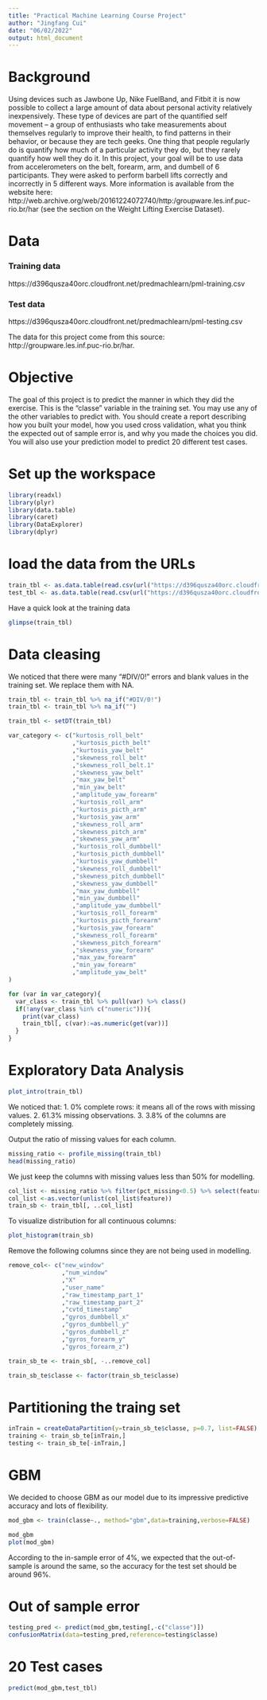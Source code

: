 ```yaml
---
title: "Practical Machine Learning Course Project"
author: "Jingfang Cui"
date: "06/02/2022"
output: html_document
---
```


# Background 

Using devices such as Jawbone Up, Nike FuelBand, and Fitbit it is now possible to collect a large amount of data about personal activity relatively inexpensively. These type of devices are part of the quantified self movement – a group of enthusiasts who take measurements about themselves regularly to improve their health, to find patterns in their behavior, or because they are tech geeks. One thing that people regularly do is quantify how much of a particular activity they do, but they rarely quantify how well they do it. In this project, your goal will be to use data from accelerometers on the belt, forearm, arm, and dumbell of 6 participants. They were asked to perform barbell lifts correctly and incorrectly in 5 different ways. More information is available from the website here: http://web.archive.org/web/20161224072740/http:/groupware.les.inf.puc-rio.br/har (see the section on the Weight Lifting Exercise Dataset).

# Data

### Training data
https://d396qusza40orc.cloudfront.net/predmachlearn/pml-training.csv

### Test data
https://d396qusza40orc.cloudfront.net/predmachlearn/pml-testing.csv

The data for this project come from this source: http://groupware.les.inf.puc-rio.br/har.

# Objective
The goal of this project is to predict the manner in which they did the exercise. This is the "classe" variable in the training set. You may use any of the other variables to predict with. You should create a report describing how you built your model, how you used cross validation, what you think the expected out of sample error is, and why you made the choices you did. You will also use your prediction model to predict 20 different test cases.

# Set up the workspace
```r
library(readxl)
library(plyr)
library(data.table)
library(caret)
library(DataExplorer)
library(dplyr)
```

# load the data from the URLs
```r
train_tbl <- as.data.table(read.csv(url("https://d396qusza40orc.cloudfront.net/predmachlearn/pml-training.csv")))
test_tbl <- as.data.table(read.csv(url("https://d396qusza40orc.cloudfront.net/predmachlearn/pml-testing.csv")))
```

Have a quick look at the training data
```r
glimpse(train_tbl)
```

# Data cleasing
We noticed that there were many "#DIV/0!" errors and blank values in the training set. We replace them with NA.
```r
train_tbl <- train_tbl %>% na_if("#DIV/0!")
train_tbl <- train_tbl %>% na_if("")
```

```r
train_tbl <- setDT(train_tbl)

var_category <- c("kurtosis_roll_belt"
                  ,"kurtosis_picth_belt"
                  ,"kurtosis_yaw_belt"
                  ,"skewness_roll_belt"
                  ,"skewness_roll_belt.1"
                  ,"skewness_yaw_belt"
                  ,"max_yaw_belt"
                  ,"min_yaw_belt"
                  ,"amplitude_yaw_forearm"
                  ,"kurtosis_roll_arm"
                  ,"kurtosis_picth_arm"
                  ,"kurtosis_yaw_arm"
                  ,"skewness_roll_arm"
                  ,"skewness_pitch_arm"
                  ,"skewness_yaw_arm"
                  ,"kurtosis_roll_dumbbell"
                  ,"kurtosis_picth_dumbbell"
                  ,"kurtosis_yaw_dumbbell"
                  ,"skewness_roll_dumbbell"
                  ,"skewness_pitch_dumbbell"
                  ,"skewness_yaw_dumbbell"
                  ,"max_yaw_dumbbell"
                  ,"min_yaw_dumbbell"
                  ,"amplitude_yaw_dumbbell"
                  ,"kurtosis_roll_forearm"
                  ,"kurtosis_picth_forearm"
                  ,"kurtosis_yaw_forearm"
                  ,"skewness_roll_forearm"
                  ,"skewness_pitch_forearm"
                  ,"skewness_yaw_forearm"
                  ,"max_yaw_forearm"
                  ,"min_yaw_forearm"
                  ,"amplitude_yaw_belt"
)

for (var in var_category){
  var_class <- train_tbl %>% pull(var) %>% class()
  if(!any(var_class %in% c("numeric"))){
    print(var_class)
    train_tbl[, c(var):=as.numeric(get(var))]
  }
}
```


# Exploratory Data Analysis
```r
plot_intro(train_tbl)
```

We noticed that:
1. 0% complete rows: it means all of the rows with missing values.
2. 61.3% missing observations.
3. 3.8% of the columns are completely missing.


Output the ratio of missing values for each column.
```r
missing_ratio <- profile_missing(train_tbl)
head(missing_ratio)
```

We just keep the columns with missing values less than 50% for modelling.
```r
col_list <- missing_ratio %>% filter(pct_missing<0.5) %>% select(feature)
col_list <-as.vector(unlist(col_list$feature))
train_sb <- train_tbl[, ..col_list]
```

To visualize distribution for all continuous columns:
```r
plot_histogram(train_sb)
```

Remove the following columns since they are not being used in modelling.
```r
remove_col<- c("new_window"
               ,"num_window"
               ,"X"
               ,"user_name"
               ,"raw_timestamp_part_1"
               ,"raw_timestamp_part_2"
               ,"cvtd_timestamp"
               ,"gyros_dumbbell_x"
               ,"gyros_dumbbell_y"
               ,"gyros_dumbbell_z"
               ,"gyros_forearm_y"
               ,"gyros_forearm_z")

train_sb_te <- train_sb[, -..remove_col]
```

```r
train_sb_te$classe <- factor(train_sb_te$classe)
```

# Partitioning the traing set
```r
inTrain = createDataPartition(y=train_sb_te$classe, p=0.7, list=FALSE)
training <- train_sb_te[inTrain,]
testing <- train_sb_te[-inTrain,]
```

# GBM 
We decided to choose GBM as our model due to its impressive predictive accuracy and lots of flexibility.

```r
mod_gbm <- train(classe~., method="gbm",data=training,verbose=FALSE)
```

```r
mod_gbm
plot(mod_gbm)
```

According to the in-sample error of 4%, we expected that the out-of-sample is around the same, so the accuracy for the test set should be around 96%.

# Out of sample error
```r
testing_pred <- predict(mod_gbm,testing[,-c("classe")])
confusionMatrix(data=testing_pred,reference=testing$classe)
```

# 20 Test cases
```r
predict(mod_gbm,test_tbl)
```
